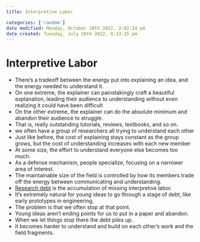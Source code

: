 ```yaml
---
title: Interpretive Labor

categories: ['random']
date modified: Monday, October 10th 2022, 2:02:24 pm
date created: Tuesday, July 26th 2022, 8:33:15 pm
---
```


# Interpretive Labor
- There’s a tradeoff between the energy put into explaining an idea, and the energy needed to understand it.
- On one extreme, the explainer can painstakingly craft a beautiful explanation, leading their audience to understanding without even realizing it could have been difficult
- On the other extreme, the explainer can do the absolute minimum and abandon their audience to struggle.
- That is, really outstanding tutorials, reviews, textbooks, and so on.
- we often have a group of researchers all trying to understand each other
- Just like before, the cost of explaining stays constant as the group grows, but the cost of understanding increases with each new member
- At some size, the effort to understand everyone else becomes too much.
- As a defense mechanism, people specialize, focusing on a narrower area of interest.
- The maintainable size of the field is controlled by how its members trade off the energy between communicating and understanding.
- [Research debt](Research%20Debt.qmd) is the accumulation of missing interpretive labor.
- It’s extremely natural for young ideas to go through a stage of debt, like early prototypes in engineering.
- The problem is that we often stop at that point.
- Young ideas aren’t ending points for us to put in a paper and abandon.
- When we let things stop there the debt piles up.
- It becomes harder to understand and build on each other’s work and the field fragments.




